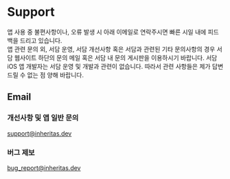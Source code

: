 # Support

앱 사용 중 불편사항이나, 오류 발생 시 아래 이메일로 연락주시면 빠른 시일 내에 피드백을 드리고 있습니다.
<br/>
앱 관련 문의 외, 서담 운영, 서담 개선사항 혹은 서담과 관련된 기타 문의사항의 경우 서담 웹사이트 하단의 문의 메일 혹은 서담 내 문의 게시판을 이용하시기 바랍니다.
서담 iOS 앱 개발자는 서담 운영 및 개발과 관련이 없습니다. 따라서 관련 사항들은 제가 답변드릴 수 없는 점 양해 바랍니다.

## Email
### 개선사항 및 앱 일반 문의
support@inheritas.dev

### 버그 제보
bug_report@inheritas.dev